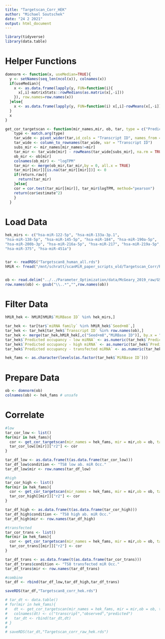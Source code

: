 ```yaml
---
title: "Targetscan_Corr_HEK"
author: "Michael Soutschek"
date: "24 2 2021"
output: html_document
---
```




```r
library(tidyverse)
library(data.table)
```


# Helper Functions
```r
domnorm <- function(x, useMedian=TRUE){
  y <- setNames(seq_len(ncol(x)), colnames(x))
  if(useMedian){
    x <- as.data.frame(lapply(y, FUN=function(i){
      x[,i]-matrixStats::rowMedians(as.matrix(x[,-i]))
    }), row.names=row.names(x))
  }else{
    x <- as.data.frame(lapply(y, FUN=function(i) x[,i]-rowMeans(x[,-i])), row.names=row.names(x), check.names = FALSE)
  }  
  x
}

get_cor_targetscan <- function(mir_names,mir, ob, tar, type = c("Predicted occupancy - low miRNA","Predicted occupancy - high miRNA","Predicted occupancy - transfected miRNA"), return.raw = FALSE){
    type <- match.arg(type)
    tar_wide <- pivot_wider(tar,id_cols = "Transcript ID", names_from = "MiRBase ID" , values_from = type, values_fill = 0)
    tar_wide <- column_to_rownames(tar_wide, var = "Transcript ID")
    subs_mir <- mir_names[mir_names!=mir]
    tar_mir <- tar_wide[mir] - rowMeans(tar_wide[subs_mir], na.rm = TRUE)
    ob_mir <- ob[mir]
    colnames(ob_mir) <- "logTPM"
    tar_mir <- merge(ob_mir,tar_mir,by = 0, all.x = TRUE)
    tar_mir[[mir]][is.na(tar_mir[[mir]])] <- 0
    if(return.raw){
      return(tar_mir)
    }else{
    cor = cor.test(tar_mir[[mir]], tar_mir$logTPM, method="pearson")
    return(cor$estimate^2)
    }
  }
```




# Load Data
```r
hek_mirs <- c("hsa-miR-122-5p", "hsa-miR-133a-3p.1", 
"hsa-miR-138-5p", "hsa-miR-145-5p", "hsa-miR-184", "hsa-miR-190a-5p", 
"hsa-miR-200b-3p", "hsa-miR-216a-5p", "hsa-miR-217", "hsa-miR-219a-5p", 
"hsa-miR-375", "hsa-miR-451a")


tar <- readRDS("Targetscan8_human_all.rds")
hMiR <- fread("/mnt/schratt/scanMiR_paper_scripts_old/Targetscan_Corr/Run_Targetscan/Targetscan/Raw_Files/miR_Family_Info.txt")


ob <- read.delim("../../Parameter_Optimization/data/McGeary_2019_raw/GSE140218_HEK293FT_transfection_logtpm_batchnormalized.txt", row.names=1)
row.names(ob) <- gsub("\\..*","",row.names(ob))
```


# Filter Data

```r
hMiR_hek <- hMiR[hMiR$`MiRBase ID` %in% hek_mirs,]

tar_hek <- tar[tar$`miRNA family` %in% hMiR_hek$`Seed+m8`,]
tar_hek <- tar_hek[tar_hek$`Transcript ID` %in% row.names(ob),]
tar_hek <- merge(tar_hek,hMiR_hek[,c("Seed+m8","MiRBase ID")], by.x = "miRNA family", by.y = "Seed+m8",all.x = TRUE)
tar_hek$`Predicted occupancy - low miRNA` <- as.numeric(tar_hek$`Predicted occupancy - low miRNA`)
tar_hek$`Predicted occupancy - high miRNA` <- as.numeric(tar_hek$`Predicted occupancy - high miRNA`)
tar_hek$`Predicted occupancy - transfected miRNA` <- as.numeric(tar_hek$`Predicted occupancy - transfected miRNA`)

hek_fams <- as.character(levels(as.factor(tar_hek$`MiRBase ID`)))
```




# Prepare Data
```r
ob <- domnorm(ob)
colnames(ob) <- hek_fams # unsafe 
```



# Correlate
```r
#low
tar_cor_low <- list()
for(mir in hek_fams){
  cor <- get_cor_targetscan(mir_names = hek_fams, mir = mir,ob = ob, tar = tar_hek, type = "Predicted occupancy - low miRNA")
  tar_cor_low[[mir]]["r2"] <- cor
}

tar_df_low <- as.data.frame(t(as.data.frame(tar_cor_low)))
tar_df_low$condition <- "TS8 low ab. miR Occ."
tar_df_low$mir <- row.names(tar_df_low)

#high
tar_cor_high <- list()
for(mir in hek_fams){
  cor <- get_cor_targetscan(mir_names = hek_fams, mir = mir,ob = ob, tar = tar_hek, type = "Predicted occupancy - high miRNA")
  tar_cor_high[[mir]]["r2"] <- cor
}

tar_df_high <- as.data.frame(t(as.data.frame(tar_cor_high)))
tar_df_high$condition <- "TS8 high ab. miR Occ."
tar_df_high$mir <- row.names(tar_df_high)

#transfected
tar_cor_trans <- list()
for(mir in hek_fams){
  cor <- get_cor_targetscan(mir_names = hek_fams, mir = mir,ob = ob, tar = tar_hek, type = "Predicted occupancy - transfected miRNA")
  tar_cor_trans[[mir]]["r2"] <- cor
}

tar_df_trans <- as.data.frame(t(as.data.frame(tar_cor_trans)))
tar_df_trans$condition <- "TS8 transfected miR Occ."
tar_df_trans$mir <- row.names(tar_df_trans)

#combine
tar_df <- rbind(tar_df_low,tar_df_high,tar_df_trans)

saveRDS(tar_df,"Targetscan8_corr_hek.rds")

# tar_dt <- data.table()
# for(mir in hek_fams){
#   dt <- get_cor_targetscan(mir_names = hek_fams, mir = mir,ob = ob, tar = tar_hek,return.raw = TRUE,type = "Predicted occupancy - transfected miRNA")
#   colnames(dt) <- c("transcript","observed","predicted")
#   tar_dt <- rbind(tar_dt,dt)
# }
# 
# saveRDS(tar_dt,"Targetscan_corr_raw_hek.rds")
```






